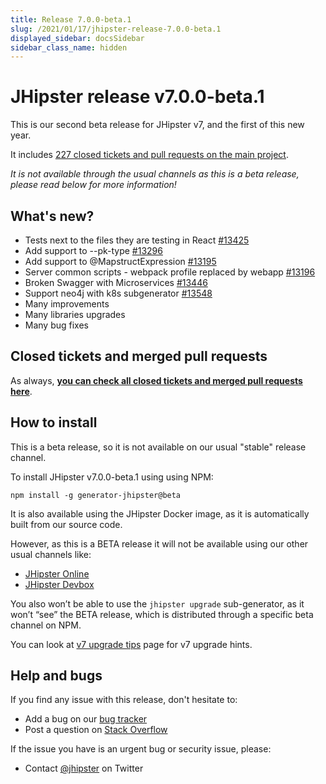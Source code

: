 ```yaml
---
title: Release 7.0.0-beta.1
slug: /2021/01/17/jhipster-release-7.0.0-beta.1
displayed_sidebar: docsSidebar
sidebar_class_name: hidden
---
```


JHipster release v7.0.0-beta.1
==================

This is our second beta release for JHipster v7, and the first of this new year.

It includes [227 closed tickets and pull requests on the main project](https://github.com/jhipster/generator-jhipster/issues?q=is%3Aclosed+milestone%3A7.0.0-beta.1).

_It is not available through the usual channels as this is a beta release, please read below for more information!_

What's new?
------------

- Tests next to the files they are testing in React [#13425](https://github.com/jhipster/generator-jhipster/issues/13425)
- Add support to --pk-type [#13296](https://github.com/jhipster/generator-jhipster/issues/13296)
- Add support to @MapstructExpression [#13195](https://github.com/jhipster/generator-jhipster/issues/13296)
- Server common scripts - webpack profile replaced by webapp [#13196](https://github.com/jhipster/generator-jhipster/pull/13196)
- Broken Swagger with Microservices [#13446](https://github.com/jhipster/generator-jhipster/pull/13446)
- Support neo4j with k8s subgenerator [#13548](https://github.com/jhipster/generator-jhipster/pull/13548)
- Many improvements
- Many libraries upgrades
- Many bug fixes

Closed tickets and merged pull requests
------------
As always, __[you can check all closed tickets and merged pull requests here](https://github.com/jhipster/generator-jhipster/issues?q=is%3Aclosed+milestone%3A7.0.0-beta.1)__.


How to install
------------

This is a beta release, so it is not available on our usual "stable" release channel.

To install JHipster v7.0.0-beta.1 using using NPM:

    npm install -g generator-jhipster@beta

It is also available using the JHipster Docker image, as it is automatically built from our source code.

However, as this is a BETA release it will not be available using our other usual channels like:

- [JHipster Online](https://start.jhipster.tech)
- [JHipster Devbox](https://github.com/jhipster/jhipster-devbox)

You also won’t be able to use the `jhipster upgrade` sub-generator, as it won’t “see” the BETA release, which is distributed through a specific beta channel on NPM.

You can look at [v7 upgrade tips](/tips/tip_v7_upgrade/) page for v7 upgrade hints.


Help and bugs
--------------

If you find any issue with this release, don't hesitate to:

- Add a bug on our [bug tracker](https://github.com/jhipster/generator-jhipster/issues?state=open)
- Post a question on [Stack Overflow](http://stackoverflow.com/tags/jhipster/info)

If the issue you have is an urgent bug or security issue, please:

- Contact [@jhipster](https://twitter.com/jhipster) on Twitter
